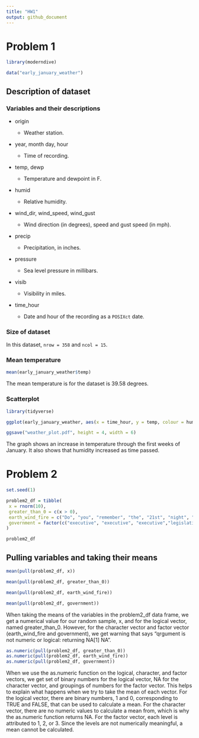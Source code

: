 ```yaml
---
title: "HW1"
output: github_document
---
```


# Problem 1

```r

library(moderndive)

data("early_january_weather")

```

## Description of dataset

### Variables and their descriptions

*   origin

    * Weather station.
  
*   year, month day, hour

    * Time of recording.
  
*   temp, dewp

    * Temperature and dewpoint in F.
  
*   humid

    * Relative humidity.
  
*   wind_dir, wind_speed, wind_gust

    * Wind direction (in degrees), speed and gust speed (in mph).
  
*   precip

    * Precipitation, in inches.
  
*   pressure

    * Sea level pressure in millibars.
  
*   visib

    * Visibility in miles.
  
*   time_hour

    * Date and hour of the recording as a `POSIXct` date.
  
### Size of dataset

In this dataset, `nrow = 358` and `ncol = 15`.

### Mean temperature

```r

mean(early_january_weather$temp)

```

The mean temperature is for the dataset is 39.58 degrees.

### Scatterplot

```r

library(tidyverse)

ggplot(early_january_weather, aes(x = time_hour, y = temp, colour = humid)) + geom_point()

ggsave("weather_plot.pdf", height = 4, width = 6)

```

The graph shows an increase in temperature through the first weeks of January. It also shows that humidity increased as time passed.

# Problem 2

```r

set.seed(1)

problem2_df = tibble(
 x = rnorm(10),
 greater_than_0 = c(x > 0),
 earth_wind_fire = c("Do", "you", "remember", "the", "21st", "night", "of", "September", "!", "!"),
 government = factor(c("executive", "executive", "executive","legislative", "legislative", "legislative", "judicial", "judicial", "judicial", "judicial"))
)

problem2_df 

```
## Pulling variables and taking their means

```r

mean(pull(problem2_df, x))

```


```r

mean(pull(problem2_df, greater_than_0))

```

```r

mean(pull(problem2_df, earth_wind_fire))

```

```r

mean(pull(problem2_df, government))

```
When taking the means of the variables in the problem2_df data frame, we get a numerical value for our random sample, x, and for the logical vector, named greater_than_0. However, for the character vector and factor vector (earth_wind_fire and government), we get warning that says "qrgument is not numeric or logical: returning NA[1] NA".

```r

as.numeric(pull(problem2_df, greater_than_0))
as.numeric(pull(problem2_df, earth_wind_fire))
as.numeric(pull(problem2_df, government))

```
When we use the as.numeric function on the logical, character, and factor vectors, we get set of binary numbers for the logical vector, NA for the character vector, and groupings of numbers for the factor vector. This helps to explain what happens when we try to take the mean of each vector. For the logical vector, there are binary numbers, 1 and 0, corresponding to TRUE and FALSE, that can be used to calculate a mean. For the character vector, there are no numeric values to calculate a mean from, which is why the as.numeric function returns NA. For the factor vector, each level is attributed to 1, 2, or 3. Since the levels are not numerically meaningful, a mean cannot be calculated.









